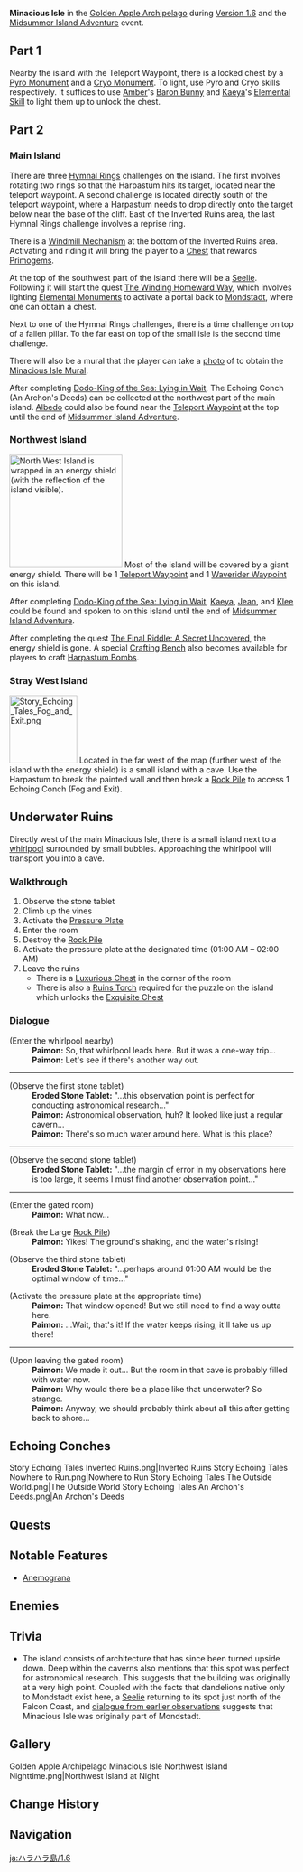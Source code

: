 {{CustomTabs
|tab1 = Overview
|tab2 = 1.6
|tab3 = 2.8
}}
{{Location Infobox
|title        = Minacious Isle
|image        = <gallery>
Golden Apple Archipelago Minacious Isle.png|In-Game
Minacious Isle Map 1.png|Submerged
Minacious Isle Map 2.png|Risen
</gallery>
|type         = Subarea
|map          = Golden Apple Archipelago
|region       = Golden Apple Archipelago
|event        = Version 1.6
}}
'''Minacious Isle''' in the [[Golden Apple Archipelago/1.6|Golden Apple Archipelago]] during [[Version 1.6]] and the [[Midsummer Island Adventure]] event.

==Part 1==
Nearby the island with the Teleport Waypoint, there is a locked chest by a [[Pyro Monument]] and a [[Cryo Monument]]. To light, use Pyro and Cryo skills respectively. It suffices to use [[Amber]]'s [[Baron Bunny]] and [[Kaeya]]'s [[Frostgnaw|Elemental Skill]] to light them up to unlock the chest.

==Part 2==
===Main Island===
There are three [[Hymnal Rings]] challenges on the island. The first involves rotating two rings so that the Harpastum hits its target, located near the teleport waypoint. A second challenge is located directly south of the teleport waypoint, where a Harpastum needs to drop directly onto the target below near the base of the cliff. East of the Inverted Ruins area, the last Hymnal Rings challenge involves a reprise ring.

There is a [[Windmill Mechanism]] at the bottom of the Inverted Ruins area. Activating and riding it will bring the player to a [[Chest]] that rewards [[Primogems]].

At the top of the southwest part of the island there will be a [[Seelie]]. Following it will start the quest [[The Winding Homeward Way]], which involves lighting [[Elemental Monument]]s to activate a portal back to [[Mondstadt]], where one can obtain a chest.

Next to one of the Hymnal Rings challenges, there is a time challenge on top of a fallen pillar. To the far east on top of the small isle is the second time challenge.

There will also be a mural that the player can take a [[Photo Mode|photo]] of to obtain the [[Minacious Isle Mural]].

After completing [[Dodo-King of the Sea: Lying in Wait]], The Echoing Conch (An Archon's Deeds) can be collected at the northwest part of the main island. [[Albedo]] could also be found near the [[Teleport Waypoint]] at the top until the end of [[Midsummer Island Adventure]].

===Northwest Island===
[[File:Screenshot Broken Isle South Island Bubble.webp|right|200px|thumb|North West Island is wrapped in an energy shield (with the reflection of the island visible).]]
Most of the island will be covered by a giant energy shield. There will be 1 [[Teleport Waypoint]] and 1 [[Waverider Waypoint]] on this island.

After completing [[Dodo-King of the Sea: Lying in Wait]], [[Kaeya]], [[Jean]], and [[Klee]] could be found and spoken to on this island until the end of [[Midsummer Island Adventure]].

After completing the quest [[The Final Riddle: A Secret Uncovered]], the energy shield is gone. A special [[Crafting Bench]] also becomes available for players to craft [[Harpastum Bombs Loaded... Blow 'Em Away!|Harpastum Bombs]].

===Stray West Island===
[[File:Story Echoing Tales Fog and Exit.png|120px|right|alt=Map location of the west island]]
Located in the far west of the map (further west of the island with the energy shield) is a small island with a cave. Use the Harpastum to break the painted wall and then break a [[Rock Pile]] to access 1 Echoing Conch (Fog and Exit).
{{Clr}}

==Underwater Ruins==
Directly west of the main Minacious Isle, there is a small island next to a [[whirlpool]] surrounded by small bubbles. Approaching the whirlpool will transport you into a cave.

===Walkthrough===
# Observe the stone tablet
# Climb up the vines
# Activate the [[Pressure Plate]]
# Enter the room
# Destroy the [[Rock Pile]]
# Activate the pressure plate at the designated time (01:00 AM – 02:00 AM)
# Leave the ruins
#* There is a [[Luxurious Chest]] in the corner of the room
#* There is also a [[Ruins Torch]] required for the puzzle on the island which unlocks the [[Exquisite Chest]]

===Dialogue===
{{Dialogue start}}
;(Enter the whirlpool nearby)
:'''Paimon:''' So, that whirlpool leads here. But it was a one-way trip...
:'''Paimon:''' Let's see if there's another way out.
----
;(Observe the first stone tablet)
:'''Eroded Stone Tablet:''' "...this observation point is perfect for conducting astronomical research..."
:'''Paimon:''' Astronomical observation, huh? It looked like just a regular cavern...
:'''Paimon:''' There's so much water around here. What is this place?
----
;(Observe the second stone tablet)
:'''Eroded Stone Tablet:''' "...the margin of error in my observations here is too large, it seems I must find another observation point..."
----
;(Enter the gated room)
:'''Paimon:''' What now...

;(Break the Large [[Rock Pile]])
:'''Paimon:''' Yikes! The ground's shaking, and the water's rising!

;(Observe the third stone tablet)
:'''Eroded Stone Tablet:''' "...perhaps around 01:00 AM would be the optimal window of time..."

;(Activate the pressure plate at the appropriate time)
:'''Paimon:''' That window opened! But we still need to find a way outta here.
:'''Paimon:''' ...Wait, that's it! If the water keeps rising, it'll take us up there!
----
;(Upon leaving the gated room)
:'''Paimon:''' We made it out... But the room in that cave is probably filled with water now.
:'''Paimon:''' Why would there be a place like that underwater? So strange.
:'''Paimon:''' Anyway, we should probably think about all this after getting back to shore...
{{Dialogue end}}

==Echoing Conches==
<gallery>
Story Echoing Tales Inverted Ruins.png|Inverted Ruins
Story Echoing Tales Nowhere to Run.png|Nowhere to Run
Story Echoing Tales The Outside World.png|The Outside World
Story Echoing Tales An Archon's Deeds.png|An Archon's Deeds
</gallery>

==Quests==
{{Quests by Category List|Minacious Isle Quests&World Quests&Released in Version 1.6|not=}}

==Notable Features==
* [[Anemograna]]

==Enemies==
{{Enemy List|Anemo Slime;Large Anemo Slime;Eye of the Storm}}

==Trivia==
* The island consists of architecture that has since been turned upside down. Deep within the caverns also mentions that this spot was perfect for astronomical research. This suggests that the building was originally at a very high point. Coupled with the facts that dandelions native only to Mondstadt exist here, a [[Seelie]] returning to its spot just north of the Falcon Coast, and [[Traveler/Voice-Overs|dialogue from earlier observations]] suggests that Minacious Isle was originally part of Mondstadt.

==Gallery==
<gallery>
Golden Apple Archipelago Minacious Isle Northwest Island Nighttime.png|Northwest Island at Night
</gallery>

==Change History==
{{Change History|1.6}}

==Navigation==
{{Area Navbox|Time-Limited}}

[[ja:ハラハラ島/1.6]]